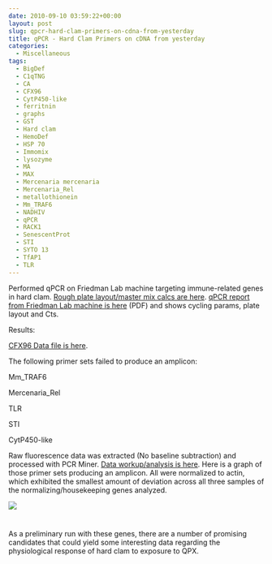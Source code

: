```yaml
---
date: 2010-09-10 03:59:22+00:00
layout: post
slug: qpcr-hard-clam-primers-on-cdna-from-yesterday
title: qPCR - Hard Clam Primers on cDNA from yesterday
categories:
  - Miscellaneous
tags:
  - BigDef
  - C1qTNG
  - CA
  - CFX96
  - CytP450-like
  - ferritnin
  - graphs
  - GST
  - Hard clam
  - HemoDef
  - HSP 70
  - Immomix
  - lysozyme
  - MA
  - MAX
  - Mercenaria mercenaria
  - Mercenaria_Rel
  - metallothionein
  - Mm_TRAF6
  - NADHIV
  - qPCR
  - RACK1
  - SenescentProt
  - STI
  - SYTO 13
  - TfAP1
  - TLR
---
```


Performed qPCR on Friedman Lab machine targeting immune-related genes in hard clam. [Rough plate layout/master mix calcs are here](https://eagle.fish.washington.edu/Arabidopsis/Notebook%20Workup%20Files/20100709-01.jpg). [qPCR report from Friedman Lab machine is here](http://eagle.fish.washington.edu/Arabidopsis/Notebook%20Workup%20Files/20100909-01%20qPCR%20Report.pdf) (PDF) and shows cycling params, plate layout and Cts.

Results:

[CFX96 Data file is here](https://purplepelican.fish.washington.edu/~srlab/qpcr/Sam/CFX96/Sam_2010-09-09%2009-22-55_CC009827.pcrd).

The following primer sets failed to produce an amplicon:

Mm_TRAF6

Mercenaria_Rel

TLR

STI

CytP450-like

Raw fluorescence data was extracted (No baseline subtraction) and processed with PCR Miner. [Data workup/analysis is here](https://spreadsheets.google.com/ccc?key=toOwWKJGN1aUHuSTaHbiEnQ&authkey=COnVirEI&hl=en#gid=1). Here is a graph of those primer sets producing an amplicon. All were normalized to actin, which exhibited the smallest amount of deviation across all three samples of the normalizing/housekeeping genes analyzed.

![](https://eagle.fish.washington.edu/Arabidopsis/Notebook%20Workup%20Files/20100909%20qPCR%20graphs.jpg)



# 



As a preliminary run with these genes, there are a number of promising candidates that could yield some interesting data regarding the physiological response of hard clam to exposure to QPX.
